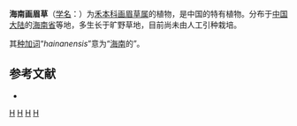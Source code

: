 {{Speciesbox
| genus = Eragrostis
| species = hainanensis
| authority = L.C.Chia, 1977
}}

'''海南画眉草'''（[[学名|学名]]：{{lang|la|''Eragrostis hainanensis''}}）为[[禾本科|禾本科]][[画眉草属|画眉草属]]的植物，是中国的特有植物。分布于[[中国大陆|中国大陆]]的[[海南省|海南省]]等地，多生长于旷野草地，目前尚未由人工引种栽培。

其[[种加词|种加词]]“''hainanensis''”意为“[[海南|海南]]的”。

== 参考文献 ==
<div class="references-small">
* {{cite web| url =http://www.bioinfo.cn/db05/KmzwSpecies.php?action=view&id=9885| title =海南画眉草| work =《中国高等植物数据库全库》| publisher =中国科学院微生物研究所| author =昆明植物研究所| accessdate =2009-02-25| deadurl =yes| archiveurl =https://web.archive.org/web/20160305001331/http://www.bioinfo.cn/db05/KmzwSpecies.php?action=view&id=9885| archivedate =2016-03-05}}
</div>
{{Taxonbar|from=Q11150059}}

[[Category:画眉草属|H]]
[[Category:中国特有植物|H]]
[[Category:海南植物|H]]
[[Category:1977年描述的植物|H]]


{{植物小作品}}